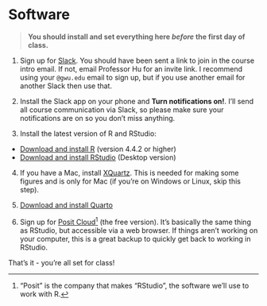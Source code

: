 # Software

> **You should install and set everything here _before_ the first day of class.**

1. Sign up for [Slack]({{< var slack >}}). You should have been sent a link to join in the course intro email. If not, email Professor Hu for an invite link. I recommend using your `@gwu.edu` email to sign up, but if you use another email for another Slack then use that.

2. Install the Slack app on your phone and **Turn notifications on!**. I'll send all course communication via Slack, so please make sure your notifications are on so you don't miss anything. 

3. Install the latest version of R and RStudio:

- [Download and install R](https://cloud.r-project.org) (version 4.4.2 or higher)
- [Download and install RStudio](https://rstudio.com/products/rstudio/download/) (Desktop version)

4. If you have a Mac, install [XQuartz](https://www.xquartz.org/). This is needed for making some figures and is only for Mac (if you're on Windows or Linux, skip this step).

5. [Download and install Quarto](https://quarto.org/docs/get-started/)

6. Sign up for [Posit Cloud](https://posit.cloud/plans/free)^["Posit" is the company that makes "RStudio", the software we'll use to work with R.] (the free version). It's basically the same thing as RStudio, but accessible via a web browser. If things aren't working on your computer, this is a great backup to quickly get back to working in RStudio.

That's it - you're all set for class!
